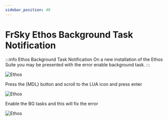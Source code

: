 ```yaml
---
sidebar_position: 40
---
```


# FrSky Ethos Background Task Notification 

:::info Ethos Background Task Notification
On a new installation of the Ethos Suite you may be presented with the error enable background task.
:::

![Ethos](./img/ethos-background-1.jpg)

Press the [MDL} button and scroll to the LUA icon and press enter

![Ethos](./img/ethos-background-2.jpg)

Enable the BG tasks and this will fix the error

![Ethos](./img/ethos-background-3.jpg)


